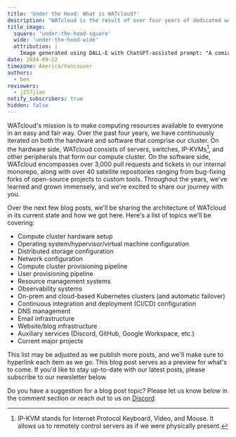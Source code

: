 ```yaml
---
title: 'Under the Hood: What is WATcloud?'
description: "WATcloud is the result of over four years of dedicated work on both hardware and software to make computing resources easily accessible to everyone."
title_image:
  square: 'under-the-hood-square'
  wide: 'under-the-hood-wide'
  attribution: |
    Image generated using DALL-E with ChatGPT-assisted prompt: "A comic-style drawing of a person standing in front of a larger car with a red hood, looking under the hood and finding it filled with computer parts instead of an engine. The car should have no engine visible; instead, the hood reveals computer parts like circuit boards, CPUs, cooling fans, and cables. The person is smaller in size compared to the car, standing on the ground, and looks surprised, with wide eyes and a raised eyebrow. The scene is light-hearted and humorous, with vibrant colors and exaggerated expressions, capturing the surprise and confusion of the person."
date: 2024-09-22
timezone: America/Vancouver
authors:
  - ben
reviewers:
  - j257jian
notify_subscribers: true
hidden: false
---
```


WATcloud's mission is to make computing resources available to everyone in an easy and fair way.
Over the past four years, we have continuously iterated on both the hardware and software that comprise our cluster.
On the hardware side, WATcloud consists of servers, switches, IP-KVMs[^ip-kvm], and other peripherals that form our compute cluster.
On the software side, WATcloud encompasses over 3,000 pull requests and tickets in our internal monorepo,
along with over 40 satellite repositories ranging from bug-fixing forks of open-source projects to custom tools.
Throughout the years, we've learned and grown immensely, and we're excited to share our journey with you.

[^ip-kvm]: IP-KVM stands for Internet Protocol Keyboard, Video, and Mouse. It allows us to remotely control servers as if we were physically present.

Over the next few blog posts, we'll be sharing the architecture of WATcloud in its current state and how we got here.
Here's a list of topics we'll be covering:
- Compute cluster hardware setup
- Operating system/hypervisor/virtual machine configuration
- Distributed storage configuration
- Network configuration
- Compute cluster provisioning pipeline
- User provisioning pipeline
- Resource management systems
- Observability systems
- On-prem and cloud-based Kubernetes clusters (and automatic failover)
- Continuous integration and deployment (CI/CD) configuration
- DNS management
- Email infrastructure
- Website/blog infrastructure
- Auxiliary services (Discord, GitHub, Google Workspace, etc.)
- Current major projects

This list may be adjusted as we publish more posts, and we'll make sure to hyperlink each item as we go.
This blog post serves as a preview for what's to come. If you'd like to stay up-to-date with our latest posts,
please subscribe to our newsletter below.

Do you have a suggestion for a blog post topic? Please let us know below in the comment section or reach out to us on [Discord](https://discord.gg/hEX5Q4KDYN).
